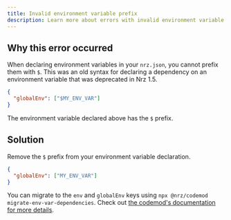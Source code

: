 ```yaml
---
title: Invalid environment variable prefix
description: Learn more about errors with invalid environment variable prefixes in Nrzrepo.
---
```


## Why this error occurred

When declaring environment variables in your `nrz.json`, you cannot prefix them with `$`. This
was an old syntax for declaring a dependency on an environment variable that was deprecated in Nrz 1.5.

```json title="./nrz.json"
{
  "globalEnv": ["$MY_ENV_VAR"]
}
```

The environment variable declared above has the `$` prefix.

## Solution

Remove the `$` prefix from your environment variable declaration.

```json title="./nrz.json"
{
  "globalEnv": ["MY_ENV_VAR"]
}
```

You can migrate to the `env` and `globalEnv` keys using `npx @nrz/codemod migrate-env-var-dependencies`.
Check out [the codemod's documentation for more details](/repo/docs/reference/nrz-codemod#nrzrepo-1x).
